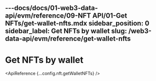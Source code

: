 ---docs/docs/01-web3-data-api/evm/reference/09-NFT API/01-Get NFTs/get-wallet-nfts.mdx
sidebar_position: 0
sidebar_label: Get NFTs by wallet
slug: /web3-data-api/evm/reference/get-wallet-nfts
---


# Get NFTs by wallet

<ApiReference {...config.nft.getWalletNFTs} />
